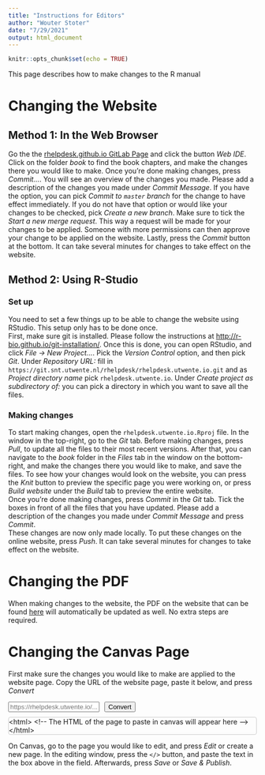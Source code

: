 ```yaml
---
title: "Instructions for Editors"
author: "Wouter Stoter"
date: "7/29/2021"
output: html_document
---
```


```r
knitr::opts_chunk$set(echo = TRUE)
```
This page describes how to make changes to the R manual

# Changing the Website

## Method 1: In the Web Browser
Go the the [rhelpdesk.github.io GitLab Page](https://git.snt.utwente.nl/rhelpdesk/rhelpdesk.utwente.io) and click the button *Web IDE*. Click on the folder *book* to find the book chapters, and make the changes there you would like to make. Once you're done making changes, press *Commit...*. You will see an overview of the changes you made. Please add a description of the changes you made under *Commit Message*. If you have the option, you can pick *Commit to `master` branch* for the change to have effect immediately. If you do not have that option or would like your changes to be checked, pick *Create a new branch*. Make sure to tick the *Start a new merge request*. This way a request will be made for your changes to be applied. Someone with more permissions can then approve your change to be applied on the website. Lastly, press the *Commit* button at the bottom. It can take several minutes for changes to take effect on the website.

## Method 2: Using R-Studio
### Set up
You need to set a few things up to be able to change the website using RStudio. This setup only has to be done once.  
First, make sure git is installed. Please follow the instructions at [http://r-bio.github.io/git-installation/](http://r-bio.github.io/git-installation/). Once this is done, you can open RStudio, and click *File -> New Project...*. Pick the *Version Control* option, and then pick *Git*. Under *Repository URL:* fill in `https://git.snt.utwente.nl/rhelpdesk/rhelpdesk.utwente.io.git` and as *Project directory name* pick `rhelpdesk.utwente.io`. Under *Create project as subdirectory of:* you can pick a directory in which you want to save all the files.

### Making changes
To start making changes, open the `rhelpdesk.utwente.io.Rproj` file. In the window in the top-right, go to the *Git* tab. Before making changes, press *Pull*, to update all the files to their most recent versions. After that, you can navigate to the *book* folder in the *Files* tab in the window on the bottom-right, and make the changes there you would like to make, and save the files. To see how your changes would look on the website, you can press the *Knit* button to preview the specific page you were working on, or press *Build website* under the *Build* tab to preview the entire website.  
Once you're done making changes, press *Commit* in the *Git* tab. Tick the boxes in front of all the files that you have updated. Please add a description of the changes you made under *Commit Message* and press *Commit*.  
These changes are now only made locally. To put these changes on the online website, press *Push*. It can take several minutes for changes to take effect on the website.

# Changing the PDF
When making changes to the website, the PDF on the website that can be found [here](https://rhelpdesk.utwente.io/Intro-R-for-RM-DS.pdf) will automatically be updated as well. No extra steps are required.

# Changing the Canvas Page
First make sure the changes you would like to make are applied to the website page. Copy the URL of the website page, paste it below, and press *Convert*
```{=html}
<script src="https://cdn.jsdelivr.net/gh/highlightjs/cdn-release@11.0.0/build/highlight.min.js"></script>
<script src="https://cdnjs.cloudflare.com/ajax/libs/ace/1.4.12/ace.min.js" integrity="sha512-GoORoNnxst42zE3rYPj4bNBm0Q6ZRXKNH2D9nEmNvVF/z24ywVnijAWVi/09iBiVDQVf3UlZHpzhAJIdd9BXqw==" crossorigin="anonymous" referrerpolicy="no-referrer"></script>
<script src="https://cdnjs.cloudflare.com/ajax/libs/ace/1.4.12/mode-html.min.js" integrity="sha512-qyse7v2aBOxbbQxKhaDcI+XKKBDL3CPR5xsipXPUX3GwzE6lcteLkFsTS7emYQcDtTqY/nsq99FztWBXzmfFAA==" crossorigin="anonymous" referrerpolicy="no-referrer"></script>
<script src="https://cdnjs.cloudflare.com/ajax/libs/ace/1.4.12/theme-textmate.min.js" integrity="sha512-EfT0yrRqRKdVeJXcphL/4lzFc33WZJv6xAe34FMpICOAMJQmlfsTn/Bt/+eUarjewh1UMJQcdoFulncymeLUgw==" crossorigin="anonymous" referrerpolicy="no-referrer"></script>
<div style="display:flex;margin-bottom:10px;">
<input type="text" id="url" name="url" class="form-control" placeholder="https://rhelpdesk.utwente.io/..."/>
<button class="btn btn-primary" id="convert" style="margin-left:10px;">Convert</button>
</div>
<div id="converted" style="border: 1px solid #ccc; border-radius: 4px; margin-bottom:10px;">&lt;html&gt;
    &lt;!-- The HTML of the page to paste in canvas will appear here --&gt;
&lt;/html&gt;</div>
<script>
document.querySelector("button#convert").onclick = function() {
  var url = document.querySelector("input#url").value;
  
  fetch(url)
  .then(a => a.text())
  .then(p => {
    var d = document.implementation.createHTMLDocument();
    d.documentElement.innerHTML = p;
    var canD = document.createElement("div");
    canD.innerHTML = d.querySelector(".toc-content").innerHTML;
    var mobileview = document.createElement("iframe");
    mobileview.src = url;
    mobileview.setAttribute("id","mobileview");
    canD.insertBefore(mobileview,canD.firstChild);
    var style = document.createElement("style");
    style.innerHTML = `
      #mobileview {
        position:fixed;
        top:0;
        left:0;
        width:100%;
        height:100%;
        border:none;
      }
      .user_content #mobileview {
        display:none;
        width:0;
        height:0;
      }
      .section h2 {
          font-size: 20px;
          color: white;
          background: #008cba;
          padding: 5px 10px !important;
          border-radius: 5px;
          margin: 20px 0 10px 0 !important;
      }
      .section h3 {
          font-size: 15px;
          border: 1px solid #008cba;
          color: #008cba;
          font-weight: 100;
          padding: 5px 10px !important;
          border-radius: 5px;
          margin: 20px 0 10px 0 !important;
      }
      .user_content iframe {
        max-width:100%;
        border: 1px solid #ccc;
        border-radius:4px;
      }
      .hljs-literal {
        color: rgb(88, 72, 246);
      }

      .hljs-number {
        color: rgb(0, 0, 205);
      }

      .hljs-comment {
        color: rgb(76, 136, 107);
      }

      .hljs-keyword {
        color: rgb(0, 0, 255);
      }

      .hljs-string {
        color: rgb(3, 106, 7);
      }
      .ic-Table--condensed {
        max-height: 300px;
        overflow: auto;
        display: block;
        max-width: 100%;
        white-space: nowrap;
      }
      pre:not([class]) {
        background-color:white;
      }
    `;
    canD.insertBefore(style,canD.firstChild);
    while (t = canD.querySelector(".tabset")) {
      t.classList.remove("tabset");
      t.firstElementChild.classList.remove("tabset");
      var div = document.createElement("div");
      div.setAttribute("class", "enhanceable_content tabs");
      var ul = document.createElement("ul");
      div.appendChild(ul);
      while (s = t.querySelector(".section")) {
        var li = document.createElement("li");
        var a = document.createElement("a");
        a.href = "#" + s.id;
        li.appendChild(a);
        var span = document.createElement("span");
        span.innerHTML = s.firstElementChild.innerHTML;
        s.removeChild(s.firstElementChild);
        a.appendChild(span);
        ul.appendChild(li);
        div.appendChild(s);
      }
      t.appendChild(div);
    }
    canD.querySelectorAll('pre.r code').forEach((el) => {
      hljs.highlightElement(el, {language: 'r'});
    });
    while (t = canD.querySelector("[data-pagedtable]")) {
      console.log(t)
      var data = JSON.parse(t.querySelector("[data-pagedtable-source]").innerHTML);
      var table = document.createElement("table");
      table.setAttribute("class","ic-Table ic-Table--striped ic-Table--condensed")
      var tr = document.createElement("tr");
      var columns = [];
      for (c = 0; c < data.columns.length; ++c) {
        var th = document.createElement("th");
        th.innerText = data.columns[c].label[0];
        columns.push(data.columns[c].name[0]);
        tr.appendChild(th);
      }
      table.appendChild(document.createElement("thead")).appendChild(tr);
      var tbody = table.appendChild(document.createElement("tbody"))
      for (r = 0; r < data.data.length; ++r) {
        var tr = document.createElement("tr");
        for (c = 0; c < columns.length; ++c) {
          var td = document.createElement("td");
          td.innerText = data.data[r][columns[c]];
          tr.appendChild(td);
        }
        tbody.appendChild(tr);
      }
      t.parentElement.insertBefore(table,t);
      t.parentElement.removeChild(t)
    }
    while (t = canD.querySelector("table:not(.ic-Table)")) {
      t.classList.add("ic-Table")
    }
    while (b = canD.querySelector(".btn > .fa-download")) {
      b.parentElement.classList.add("icon-download");
      b.parentElement.removeChild(b);
    }
    canD.querySelectorAll("div.navbar, div#header, div.tocify-extend-page, script").forEach(a => a.parentElement.removeChild(a));
    editor.setValue(canD.innerHTML);
  })
  .error(alert);
}


var editor = ace.edit("converted");
editor.setTheme("ace/theme/textmate");
editor.session.setMode("ace/mode/html");
editor.setOptions({
  selectionStyle: "text",
  readOnly: true,
  maxLines: 10
});
</script>
```
On Canvas, go to the page you would like to edit, and press *Edit* or create a new page. In the editing window, press the `</>` button, and paste the text in the box above in the field. Afterwards, press *Save* or *Save & Publish*.